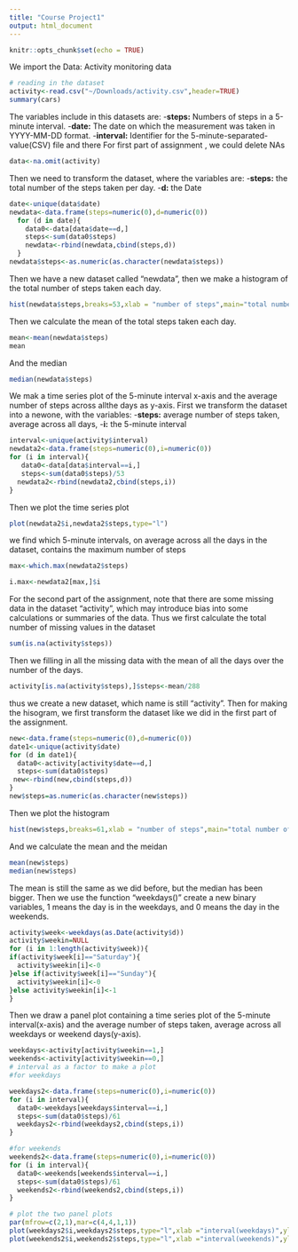 ```yaml
---
title: "Course Project1"
output: html_document
---
```


```r
knitr::opts_chunk$set(echo = TRUE)
```

We import the Data: Activity monitoring data
```r
# reading in the dataset
activity<-read.csv("~/Downloads/activity.csv",header=TRUE)
summary(cars)
```
The variables include in this datasets are:
-**steps:** Numbers of steps in a 5-minute interval.
-**date:** The date on which the measurement was taken in YYYY-MM-DD format.
-**interval:** Identifier for the 5-minute-separated-value(CSV) file and there 
For first part of assignment , we could delete NAs
```r
data<-na.omit(activity)
```

Then we need to transform the dataset, where the variables are:
-**steps:** the total number of the steps taken per day.
-**d:** the Date 
```r
date<-unique(data$date)
newdata<-data.frame(steps=numeric(0),d=numeric(0))
  for (d in date){
    data0<-data[data$date==d,]
    steps<-sum(data0$steps)
    newdata<-rbind(newdata,cbind(steps,d))
  }
newdata$steps<-as.numeric(as.character(newdata$steps))
```
Then we have a new dataset called "newdata", then we make a histogram of the total number of steps taken each day.
```r
hist(newdata$steps,breaks=53,xlab = "number of steps",main="total number of steps taken each day")
```
Then we calculate the mean of the total steps taken each day.
```r
mean<-mean(newdata$steps)
mean
```
And the median 
```r
median(newdata$steps)
```
We mak a time series plot of the 5-minute interval x-axis and the average number of steps across allthe days as y-axis. First we transform the dataset into a newone, with the variables:
-**steps:** average number of steps taken, average across all days,
-**i:** the 5-minute interval 
```r
interval<-unique(activity$interval)
newdata2<-data.frame(steps=numeric(0),i=numeric(0))
for (i in interval){
   data0<-data[data$interval==i,]
   steps<-sum(data0$steps)/53
  newdata2<-rbind(newdata2,cbind(steps,i))
}
```
Then we plot the time series plot
```r
plot(newdata2$i,newdata2$steps,type="l")
```
we find which 5-minute intervals, on average across all the days in the dataset, contains the maximum number of steps
```r
max<-which.max(newdata2$steps)

i.max<-newdata2[max,]$i
```
For the second part of the assignment, note that there are some missing data in the dataset "activity", which may introduce bias into some calculations or summaries of the data. Thus we first calculate the total number of missing values in the dataset
```r
sum(is.na(activity$steps))
```
Then we filling in all the missing data with the mean of all the days over the number of the days.
```r
activity[is.na(activity$steps),]$steps<-mean/288
```
thus we create a new dataset, which name is still "activity". Then for making the hisogram, we first transform the dataset like we did in the first part of the assignment.
```r
new<-data.frame(steps=numeric(0),d=numeric(0))
date1<-unique(activity$date)
for (d in date1){
  data0<-activity[activity$date==d,]
  steps<-sum(data0$steps)
 new<-rbind(new,cbind(steps,d))
}
new$steps=as.numeric(as.character(new$steps))
```
Then we plot the histogram
```r
hist(new$steps,breaks=61,xlab = "number of steps",main="total number of steps taken each day")
```
And we calculate the mean and the meidan
```r
mean(new$steps)
median(new$steps)
```
The mean is still the same as we did before, but the median has been bigger.
Then we use the function "weekdays()" create a new binary variables, 1 means the day is in the weekdays, and 0 means the day in the weekends.
```r
activity$week<-weekdays(as.Date(activity$d))
activity$weekin=NULL
for (i in 1:length(activity$week)){
if(activity$week[i]=="Saturday"){
  activity$weekin[i]<-0
}else if(activity$week[i]=="Sunday"){
  activity$weekin[i]<-0
}else activity$weekin[i]<-1
}
```
Then we draw a panel plot containing a time series plot of the 5-minute interval(x-axis) and the average number of steps taken, average across all weekdays or weekend days(y-axis).
```r
weekdays<-activity[activity$weekin==1,]
weekends<-activity[activity$weekin==0,]
# interval as a factor to make a plot 
#for weekdays

weekdays2<-data.frame(steps=numeric(0),i=numeric(0))
for (i in interval){
  data0<-weekdays[weekdays$interval==i,]
  steps<-sum(data0$steps)/61
  weekdays2<-rbind(weekdays2,cbind(steps,i))
}

#for weekends
weekends2<-data.frame(steps=numeric(0),i=numeric(0))
for (i in interval){
  data0<-weekends[weekends$interval==i,]
  steps<-sum(data0$steps)/61
  weekends2<-rbind(weekends2,cbind(steps,i))
}

# plot the two panel plots
par(mfrow=c(2,1),mar=c(4,4,1,1))
plot(weekdays2$i,weekdays2$steps,type="l",xlab ="interval(weekdays)",ylab="steps")
plot(weekends2$i,weekends2$steps,type="l",xlab ="interval(weekends)",ylab="steps")
```


